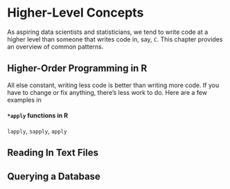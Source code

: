 # Higher-Level Concepts

As aspiring data scientists and statisticians, we tend to write code at a higher level than someone that writes code in, say, `C`. This chapter provides an overview of common patterns.

## Higher-Order  Programming in R

All else constant, writing less code is better than writing more code. If you have to change or fix anything, there's less work to do. Here are a few examples in 


#### `*apply` functions in R

`lapply`, `sapply`, `apply`

## Reading In Text Files

## Querying a Database
